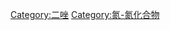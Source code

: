 {{catmore}}
{{Commons cat|Pyrazoles}}

[[Category:二唑|Category:二唑]]
[[Category:氮-氮化合物|Category:氮-氮化合物]]